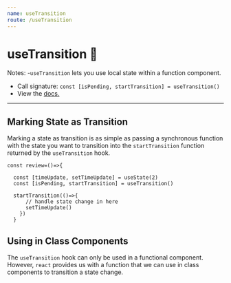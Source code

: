 ```yaml
---
name: useTransition
route: /useTransition
---
```


# useTransition 💫
 
Notes: 
 -`useTransition` lets you use local state within a function component.
 - Call signature: `const [isPending, startTransition] = useTransition()`
 - View the [docs.](https://reactjs.org/docs/hooks-reference.html#useTransition)
--- 

## Marking State as Transition
Marking a state as transition is as simple as passing a synchronous function with the state you want to transition into the `startTransition` function returned by the `useTransition` hook.

```
const review=()=>{

  const [timeUpdate, setTimeUpdate] = useState(2)
  const [isPending, startTransition] = useTransition()

  startTransition(()=>{
      // handle state change in here
      setTimeUpdate()
    })
  }
  ```

  ## Using in Class Components 
  The `useTransition` hook can only be used in a functional component. However, `react` provides us with a function that we can use in class components to transition a state change.